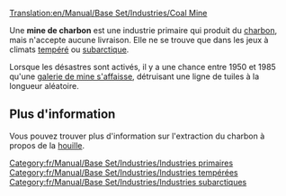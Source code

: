 [[Translation:en/Manual/Base Set/Industries/Coal Mine]]

{{fr/Manual/Base Set/Industries/Industries|image=en/Manual/Base Set/Industries/Coalmine.png
|nom=Mine de charbon
|climats=[[fr/Manual/Climat#tempere|Tempéré]], [[fr/Manual/Climat#subarctique|Subarctique]].
|accepte=Rien
|produit=[[fr/Manual/Base Set/Cargos/Charbon|Charbon]]
}}

Une '''mine de charbon''' est une industrie primaire qui produit du [[fr/Manual/Base Set/Cargos/Charbon|charbon]], mais n'accepte aucune livraison. Elle ne se trouve que dans les jeux à climats [[fr/Manual/Climat#tempere|tempéré]] ou [[fr/Manual/Climat#subarctique|subarctique]].

Lorsque les désastres sont activés, il y a une chance entre 1950 et 1985 qu'une [[fr/Manual/Catastrophes#effondrement-d-une-mine-de-charbon|galerie de mine s'affaisse]], détruisant une ligne de tuiles à la longueur aléatoire.

== Plus d'information ==
Vous pouvez trouver plus d'information sur l'extraction du charbon à propos de la [https://www.wikipedia.org/wiki/fr:Houille houille].

{{fr/Manual/Base Set/Industries/Navbox Industries}}

[[Category:fr/Manual/Base Set/Industries/Industries primaires]]
[[Category:fr/Manual/Base Set/Industries/Industries tempérées]]
[[Category:fr/Manual/Base Set/Industries/Industries subarctiques]]